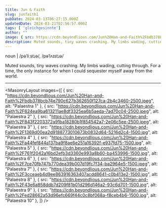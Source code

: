 ---
title: Jun & Faith
slug: junfaith1
pubDate: 2024-03-13T06:27:15.000Z
updatedDate: 2024-03-21T02:56:57.000Z
tags: [ 'gleichgesinnte']
author: ""
image: { src: https://cdn.beyondlious.com/Jun%20Han-and-Faith%2Fbdb378bcb74e790c627b362650f127ca-2b4c3460-2500.jpeg, alt: Palaestra 1, positionx: 50%, positiony: 40% }
description: Muted sounds, tiny waves crashing. My limbs wading, cutting through. For a time, the only instance for when I could sequester myself away from the world.
---

noun | /pəˈliːstɹə/, /pəˈlʌɪstɹə/

Muted sounds, tiny waves crashing. My limbs wading, cutting through. For a time, the only instance for when I could sequester myself away from the world.

---

<MasonryLayout images={[
    { src: "https://cdn.beyondlious.com/Jun%20Han-and-Faith%2Fbdb378bcb74e790c627b362650f127ca-2b4c3460-2500.jpeg", alt: "Palaestra 1" },
    { src: "https://cdn.beyondlious.com/Jun%20Han-and-Faith%2F624ea9ba613211ae8df3325ea6b5aeda-7ad70c04-2500.jpeg", alt: "Palaestra 2" },
    { src: "https://cdn.beyondlious.com/Jun%20Han-and-Faith%2F843f2203372a91ba18280b1f854542a7-2e06c5ee-2500.jpeg", alt: "Palaestra 3" },
    { src: "https://cdn.beyondlious.com/Jun%20Han-and-Faith%2F1369d00ea2d9188773010673b0832d64-5216d2c4-1500.jpg", alt: "Palaestra 4" },
    { src: "https://cdn.beyondlious.com/Jun%20Han-and-Faith%2Fa44fef844a137ba9f8ae6e251a16392f-e937fd75-1500.jpg", alt: "Palaestra 5" },
    { src: "https://cdn.beyondlious.com/Jun%20Han-and-Faith%2F761f2042a16bd2efb3d3360e993a8b60-ba453996-1500.jpg", alt: "Palaestra 6" },
    { src: "https://cdn.beyondlious.com/Jun%20Han-and-Faith%2F7ce70fb747b770dea39b007d19fc7f34-ba2964e5-1500.jpeg", alt: "Palaestra 7" },
    { src: "https://cdn.beyondlious.com/Jun%20Han-and-Faith%2F3cceaeb4d9ee863916363407acdd8641-c0b413e2-1500.jpg", alt: "Palaestra 8" },
    { src: "https://cdn.beyondlious.com/Jun%20Han-and-Faith%2F43e6a858ddb7d209f81b01d296d146a2-93c6d701-1500.jpg", alt: "Palaestra 9" },
    { src: "https://cdn.beyondlious.com/Jun%20Han-and-Faith%2Fed28662a53d96efc669f44c0c8bf068a-f8ceb4b6-1500.jpg", alt: "Palaestra 10" },
]} />